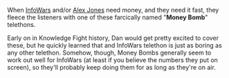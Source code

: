 When [[InfoWars]] and/or [[Alex Jones]] need money, and they need it fast, they fleece the listeners with one of these farcically named "'''Money Bomb'''" telethons.

Early on in Knowledge Fight history, Dan would get pretty excited to cover these, but he quickly learned that and InfoWars telethon is just as boring as any other telethon. Somehow, though, Money Bombs generally seem to work out well for InfoWars (at least if you believe the numbers they put on screen), so they'll probably keep doing them for as long as they're on air.
